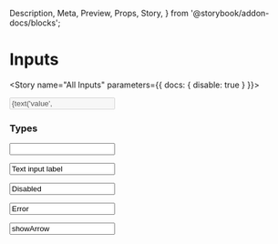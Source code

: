   Description,
  Meta,
  Preview,
  Props,
  Story,
} from '@storybook/addon-docs/blocks';


<Meta component={Input} title="Components/Molecules/Form Controls/Input" />

# Inputs
<Description of={Input} />
<Props of={Input} />

<Story name="All Inputs" parameters={{ docs: { disable: true } }}>
  <form id="formOne">
    <Input
      className={text('className', '')}
      disabled={boolean('disabled', false)}
      error={text('error', '')}
      icon={text('icon', '')}
      htmlType={text('id', '')}
      label={text('label', 'Label')}
      size={text('text', '')}
      toolTip={text('toolTip', '')}
      value={text('value', 'value')}
      type={text('type', '')}
    />
  </form>
</Story>


### Types
<Preview>
<Story name="Input States">
  <form id="formTwo">
    <Input 
      label="Text input label (optional)"
      value=""
    />
   </form>
</Story>
</Preview>

<Preview>
<Story name="Input With Default Value">
  <form id="formThree">
   <Input 
      label="Would you like to complete this form?"
      value="Text input label"
    />
   </form>
</Story>
</Preview>


<Preview>
<Story name="Input Disabled">
  <form id="formFour">
   <Input 
      label="Text input label (optional)"
      value="Disabled"
    />
   </form>
</Story>
</Preview>


<Preview>
<Story name="Input Error">
  <form id="formSix">
    <Input 
      label="Text input label (optional)"
      value="Error"
    />
   </form>
</Story>
</Preview>


<Preview>
<Story name="Input with Right Arrow Button">
  <form id="formFive">
     <Input 
      label="Text input label (optional)"
      value="showArrow"
      showArrow
    />
   </form>
</Story>
</Preview>

